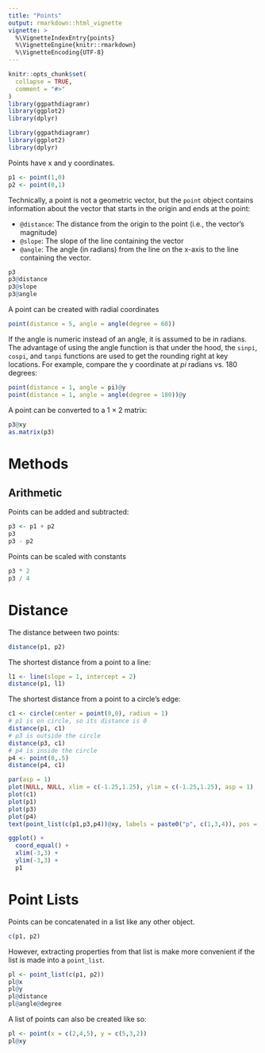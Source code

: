 ```yaml
---
title: "Points"
output: rmarkdown::html_vignette
vignette: >
  %\VignetteIndexEntry{points}
  %\VignetteEngine{knitr::rmarkdown}
  %\VignetteEncoding{UTF-8}
---
```


```r
knitr::opts_chunk$set(
  collapse = TRUE,
  comment = "#>"
)
library(ggpathdiagramr)
library(ggplot2)
library(dplyr)
```

```r
library(ggpathdiagramr)
library(ggplot2)
library(dplyr)
```

Points have x and y coordinates. 

```r
p1 <- point(1,0)
p2 <- point(0,1)
```

Technically, a point is not a geometric vector, but the `point` object contains information about the vector that starts in the origin and ends at the point:

* `@distance`: The distance from the origin to the point (i.e., the vector's magnitude)
* `@slope`: The slope of the line containing the vector
* `@angle`: The angle (in radians) from the line on the x-axis to the line containing the vector.

```r
p3
p3@distance
p3@slope
p3@angle
```

A point can be created with radial coordinates

```r
point(distance = 5, angle = angle(degree = 60))
```

If the angle is numeric instead of an angle, it is assumed to be in radians. The advantage of using the angle function is that under the hood, the `sinpi`, `cospi`, and `tanpi` functions are used to get the rounding right at key locations. For example, compare the y coordinate at $pi$ radians vs. 180 degrees:

```r
point(distance = 1, angle = pi)@y
point(distance = 1, angle = angle(degree = 180))@y

```


A point can be converted to a 1 &times; 2 matrix:

```r
p3@xy
as.matrix(p3)
```

# Methods

## Arithmetic

Points can be added and subtracted:

```r
p3 <- p1 + p2
p3
p3 - p2
```

Points can be scaled with constants

```r
p3 * 2
p3 / 4
```

# Distance

The distance between two points:

```r
distance(p1, p2)
```

The shortest distance from a point to a line:

```r
l1 <- line(slope = 1, intercept = 2)
distance(p1, l1)
```

The shortest distance from a point to a circle's edge:

```r
c1 <- circle(center = point(0,0), radius = 1)
# p1 is on circle, so its distance is 0
distance(p1, c1)
# p3 is outside the circle
distance(p3, c1)
# p4 is inside the circle
p4 <- point(0,.5)
distance(p4, c1)
```

```r
par(asp = 1)
plot(NULL, NULL, xlim = c(-1.25,1.25), ylim = c(-1.25,1.25), asp = 1)
plot(c1)
plot(p1)
plot(p3)
plot(p4)
text(point_list(c(p1,p3,p4))@xy, labels = paste0("p", c(1,3,4)), pos = 4)
```

```r
ggplot() +
  coord_equal() + 
  xlim(-3,3) + 
  ylim(-3,3) +
  p1
```



# Point Lists

Points can be concatenated in a list like any other object.

```r
c(p1, p2)
```

However, extracting properties from that list is make more convenient if the list is made into a `point_list`.

```r
pl <- point_list(c(p1, p2))
pl@x
pl@y
pl@distance
pl@angle@degree
```


A list of points can also be created like so:

```r
pl <- point(x = c(2,4,5), y = c(5,3,2))
pl@xy
```








